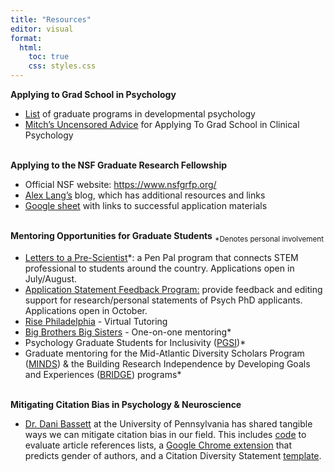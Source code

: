 ```yaml
---
title: "Resources"
editor: visual
format: 
  html:
    toc: true
    css: styles.css 
---
```


**Applying to Grad School in Psychology**

-   [List](https://www.apadivisions.org/division-7/students-careers/graduate-programs) of graduate programs in developmental psychology
-   <a href="files/MitchGradSchoolAdvice.pdf" target="_blank">Mitch's Uncensored Advice</a> for Applying To Grad School in Clinical Psychology

<br>**Applying to the NSF Graduate Research Fellowship**

-   Official NSF website: <https://www.nsfgrfp.org/>
-   [Alex Lang's](https://www.alexhunterlang.com/nsf-fellowship) blog, which has additional resources and links
-   [Google sheet](https://docs.google.com/spreadsheets/d/1xoezGhbtcpg3BvNdag2F5dTQM-Xl2EELUgAfG1eUg0s/edit?gid=0#gid=0) with links to successful application materials

<br>**Mentoring Opportunities for Graduate Students**
~\*Denotes personal involvement~

-   [Letters to a Pre-Scientist](https://prescientist.org/)\*: a Pen Pal program that connects STEM professional to students around the country. Applications open in July/August.
-   [Application Statement Feedback Program:](https://www.asfp.io/) provide feedback and editing support for research/personal statements of Psych PhD applicants. Applications open in October.
-   [Rise Philadelphia](https://www.risephiladelphia.com/) - Virtual Tutoring
-   [Big Brothers Big Sisters](https://www.independencebigs.org/) - One-on-one mentoring\*
-   Psychology Graduate Students for Inclusivity ([PGSI](https://liberalarts.temple.edu/academics/departments-and-programs/psychology/diversity))\*
-   Graduate mentoring for the Mid-Atlantic Diversity Scholars Program ([MINDS](https://sites.temple.edu/minds/)) & the Building Research Independence by Developing Goals and Experiences ([BRIDGE](https://sites.temple.edu/bridge/)) programs\*

<br>**Mitigating Citation Bias in Psychology & Neuroscience**

-   [Dr. Dani Bassett](https://complexsystemsupenn.com/diversity-1) at the University of Pennsylvania has shared tangible ways we can mitigate citation bias in our field. This includes [code](https://github.com/dalejn/cleanBib) to evaluate article references lists, a [Google Chrome extension](https://chromewebstore.google.com/detail/citation-transparency/cepnbdbhabaljgecaddglhhcgajphbcf?hl=en) that predicts gender of authors, and a Citation Diversity Statement [template](https://www.cell.com/neuron/fulltext/S0896-6273(20)30357-3?_returnURL=https%3A%2F%2Flinkinghub.elsevier.com%2Fretrieve%2Fpii%2FS0896627320303573%3Fshowall%3Dtrue).
